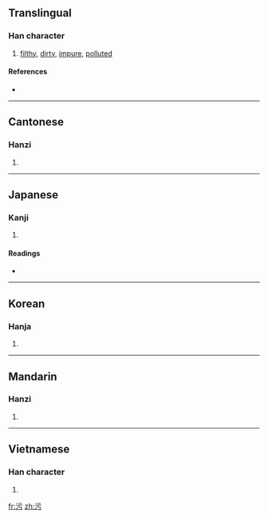 {{also|汚|汙}}
==Translingual==

===Han character===
{{Han char|rn=85|rad=水|as=03|sn=6|four=3112<sub>7</sub>|canj=水一一尸 (EMMS)}}

# [[filthy]], [[dirty]], [[impure]], [[polluted]]

====References====
* {{Han ref|kx=0607.051|dkj=17134|hdz=31551.010|uh=6C61|ud=27745|bh=A6C3|bd=42691}}

----

==Cantonese==

===Hanzi===
{{yue-hanzi|jyut=|y=wu1}}

# {{defn|Cantonese|sort=水03}}

----

==Japanese==

===Kanji===
{{ja-kanji|grade=|rs=水03}}

# {{defn|Japanese}}

====Readings====
* {{ja-readings|on=[[お]] (o)|kun=[[けがす]] (kegasu), [[けがれる]] (kegareru), [[よごす]] (yogosu), [[きたない]] (kitanai)}}

----

==Korean==

===Hanja===
{{ko-hanja|hangeul=오|eumhun=|rv=o|mr=o|y=o}}

# {{defn|Korean|sort=水03}}

----

==Mandarin==

===Hanzi===
{{cmn-hanzi|pin=[[wā]] ([[wa1]]), [[wū]] ([[wu1]]), [[wù]] ([[wu4]]), [[yū]] ([[yu1]])|wg=wa<sup>1</sup>, wu<sup>1</sup>, wu<sup>4</sup>, yü<sup>1</sup>}}

# {{defn|Mandarin|sort=水03}}

----

==Vietnamese==

===Han character===
{{vi-hantu|[[ô]], [[ố]]|rs=水03}}

# {{defn|Vietnamese|sort=水03}}

[[fr:污]]
[[zh:污]]